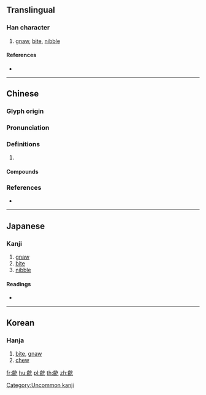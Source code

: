 {{character info/new}}
{{also|龁}}
==Translingual==

===Han character===
{{Han char|rn=211|rad=齒|as=03|sn=18|four=28717|canj=YUON}}

# [[gnaw]], [[bite]], [[nibble]]

====References====
* {{Han ref|kx=1532.180|dkj=48590|dj=2070.120|hdz=74789.090|uh=9F55|ud=40789|bh=F1EA|bd=61930}}

----

==Chinese==
{{zh-forms|s=龁}}

===Glyph origin===
{{Han etym}}

===Pronunciation===
{{zh-pron
|m=hé
|c=hat6,ngaat6
|mc=y
|oc=y
|cat=
}}

===Definitions===
{{zh-hanzi}}

# {{rfdef|zh}}

====Compounds====
{{zh-der|齮齕}}

===References===
* {{R:yue:Hanzi}}

----

==Japanese==

===Kanji===
{{ja-kanji|grade=|rs=齒03}}

# [[gnaw]]
# [[bite]]
# [[nibble]]

====Readings====
* {{ja-readings|on=[[こつ]] (kotsu), [[ごち]] (gochi), [[けつ]] (ketsu)|kun=[[かむ]] (kamu)}}

----

==Korean==

===Hanja===
{{ko-hanja|hangeul=흘|eumhun=|rv=heul|mr=hŭl|y=hul}}

# [[bite]], [[gnaw]]
# [[chew]]

[[Category:Uncommon kanji]]

[[fr:齕]]
[[hu:齕]]
[[pl:齕]]
[[th:齕]]
[[zh:齕]]
